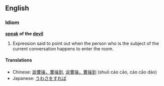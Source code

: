 ==English==
===Idiom===
'''[[speak]] of the [[devil]]'''

# Expression said to point out when the person who is the subject of the current conversation happens to enter the room.

====Translations====
*Chinese: [[說曹操，曹操到]], [[说曹操，曹操到]] (shuō cáo cāo, cáo cāo dào)<!-- looks like this pinyin shows tone sandhi, but it's not suppsed to; some sources have no comma between the first 3 and last 3 characters -->
*Japanese: [[うわさをすれば]]